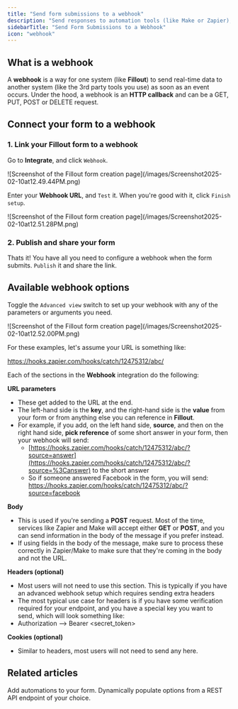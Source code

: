 ```yaml
---
title: "Send form submissions to a webhook"
description: "Send responses to automation tools (like Make or Zapier), or any other Webhook endpoint you may have."
sidebarTitle: "Send Form Submissions to a Webhook"
icon: "webhook"
---
```


## What is a webhook

A **webhook** is a way for one system (like **Fillout**) to send real-time data to another system (like the 3rd party tools you use) as soon as an event occurs. Under the hood, a webhook is an **HTTP callback** and can be a GET, PUT, POST or DELETE request.

## Connect your form to a webhook

### 1. **Link your Fillout form to** a webhook

Go to **Integrate**, and click `Webhook`.

<Frame>
  ![Screenshot of the Fillout form creation page](/images/Screenshot2025-02-10at12.49.44PM.png)
</Frame>

Enter your **Webhook URL**, and `Test` it. When you're good with it, click `Finish setup`.

<Frame>
  ![Screenshot of the Fillout form creation page](/images/Screenshot2025-02-10at12.51.28PM.png)
</Frame>

### 2. Publish and share your form

Thats it\! You have all you need to configure a webhook when the form submits. `Publish` it and share the link.

## Available webhook options

Toggle the `Advanced view` switch to set up your webhook with any of the parameters or arguments you need.

<Frame>
  ![Screenshot of the Fillout form creation page](/images/Screenshot2025-02-10at12.52.00PM.png)
</Frame>

For these examples, let's assume your URL is something like:

https://hooks.zapier.com/hooks/catch/12475312/abc/

Each of the sections in the **Webhook** integration do the following:

**URL parameters**

- These get added to the URL at the end.
- The left-hand side is the **key**, and the right-hand side is the **value** from your form or from anything else you can reference in **Fillout**.
- For example, if you add, on the left hand side, **source**, and then on the right hand side, **pick reference** of some short answer in your form, then your webhook will send:
  - [https://hooks.zapier.com/hooks/catch/12475312/abc/?source=answer](https://hooks.zapier.com/hooks/catch/12475312/abc/?source=%3Canswer) to the short answer
  - So if someone answered Facebook in the form, you will send: https://hooks.zapier.com/hooks/catch/12475312/abc/?source=facebook

**Body**

- This is used if you're sending a **POST** request. Most of the time, services like Zapier and Make will accept either **GET** or **POST**, and you can send information in the body of the message if you prefer instead.
- If using fields in the body of the message, make sure to process these correctly in Zapier/Make to make sure that they're coming in the body and not the URL.

**Headers (optional)**

- Most users will not need to use this section. This is typically if you have an advanced webhook setup which requires sending extra headers
- The most typical use case for headers is if you have some verification required for your endpoint, and you have a special key you want to send, which will look something like:
- Authorization --\> Bearer \<secret_token\>

**Cookies (optional)**

- Similar to headers, most users will not need to send any here.

## **Related articles**

<CardGroup cols={3}>
  <Card title="Connect Fillout to hundreds of other apps with Zapier" icon="bolt" iconType="regular" color="#FFC738" href="/help/zapier">
    Add automations to your form.
  </Card>
  <Card title="Populate dropdowns options with a webhook" icon="list-dropdown" iconType="regular" color="#FFC738" href="/help/dynamic-form-dropdowns">
    Dynamically populate options from a REST API endpoint of your choice.
  </Card>
</CardGroup>